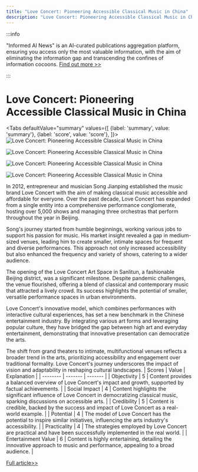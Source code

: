 ```yaml
---
title: "Love Concert: Pioneering Accessible Classical Music in China"
description: "Love Concert: Pioneering Accessible Classical Music in China"
---
```



:::info

"Informed AI News" is an AI-curated publications aggregation platform, ensuring you access only the most valuable information, with the aim of eliminating the information gap and transcending the confines of information cocoons.  [Find out more >>](/docs/guides)

:::

# Love Concert: Pioneering Accessible Classical Music in China


<Tabs
	defaultValue="summary"
	values={[
	{label: 'summary', value: 'summary'},
	{label: 'score', value: 'score'},
]}>
<TabItem value="summary">
<img
  src="https://image.informedainews.com/2024/06/Ent-793-1717638995-0.jpg"
  alt="Love Concert: Pioneering Accessible Classical Music in China"
/>

<img
  src="https://image.informedainews.com/2024/06/Ent-WfM-1717638995-1.jpg"
  alt="Love Concert: Pioneering Accessible Classical Music in China"
/>

<img
  src="https://image.informedainews.com/2024/06/Ent-2PK-1717638995-2.jpg"
  alt="Love Concert: Pioneering Accessible Classical Music in China"
/>

<img
  src="https://image.informedainews.com/2024/06/Ent-fo3-1717638995-3.jpg"
  alt="Love Concert: Pioneering Accessible Classical Music in China"
/>



In 2012, entrepreneur and musician Song Jianping established the music brand Love Concert with the aim of making classical music accessible and affordable for everyone. Over the past decade, Love Concert has expanded from a single entity into a comprehensive performance conglomerate, hosting over 5,000 shows and managing three orchestras that perform throughout the year in Beijing.

Song's journey started from humble beginnings, working various jobs to support his passion for music. His market insight revealed a gap in medium-sized venues, leading him to create smaller, intimate spaces for frequent and diverse performances. This approach not only increased accessibility but also enhanced the frequency and variety of shows, catering to a wider audience.

The opening of the Love Concert Art Space in Sanlitun, a fashionable Beijing district, was a significant milestone. Despite pandemic challenges, the venue flourished, offering a blend of classical and contemporary music that attracted a lively crowd. Its success highlights the potential of smaller, versatile performance spaces in urban environments.

Love Concert's innovative model, which combines performances with interactive cultural experiences, has set a new benchmark in the Chinese entertainment industry. By integrating various art forms and leveraging popular culture, they have bridged the gap between high art and everyday entertainment, demonstrating that innovative presentation can democratize the arts.

The shift from grand theaters to intimate, multifunctional venues reflects a broader trend in the arts, prioritizing accessibility and engagement over traditional formality. Love Concert's journey underscores the impact of vision and adaptability in reshaping cultural landscapes.
</TabItem>
<TabItem value="score">
	| Scores     | Value   | Explanation |
	| -------- | ------- | ------- |
	| Objectivity  | 5    | Content provides a balanced overview of Love Concert's impact and growth, supported by factual achievements.    |
	| Social Impact | 4     | Content highlights the significant influence of Love Concert in democratizing classical music, sparking discussions on accessible arts.    |
	| Credibility    | 5    | Content is credible, backed by the success and impact of Love Concert as a real-world example.    |
	| Potential    | 4    | The model of Love Concert has the potential to inspire similar initiatives, influencing the arts industry's accessibility.    |
	| Practicality    | 4    | The strategies employed by Love Concert are practical and have been successfully implemented in the real world.    |
	| Entertainment Value    | 6    | Content is highly entertaining, detailing the innovative approach to music and performance, appealing to a broad audience.    |
</TabItem>
</Tabs>

[Full article>>](https://www.yicai.com/news/102138733.html)
